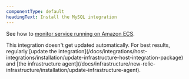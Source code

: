 ```yaml
---
componentType: default
headingText: Install the MySQL integration
---
```


See how to [monitor service running on Amazon ECS](/docs/integrations/host-integrations/host-integrations-list/monitor-services-running-amazon-ecs).

<Callout variant="important">
This integration doesn't get updated automatically. For best results, regularly [update the integration](/docs/integrations/host-integrations/installation/update-infrastructure-host-integration-package) and [the infrastructure agent](/docs/infrastructure/new-relic-infrastructure/installation/update-infrastructure-agent).
</Callout>

